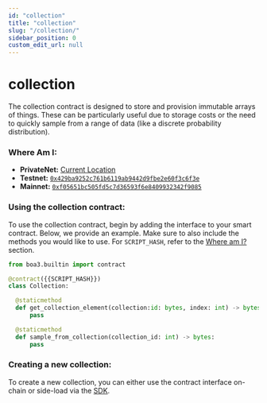 ```yaml
---
id: "collection"
title: "collection"
slug: "/collection/"
sidebar_position: 0
custom_edit_url: null
---
```



# collection
The collection contract is designed to store and provision immutable arrays of things.  These can be particularly useful due to storage costs or
the need to quickly sample from a range of data (like a discrete probability distribution).

### Where Am I:
* **PrivateNet:** [Current Location](https://github.com/CityOfZion/props/blob/develop/sdk/src/Collection.ts#L53)
* **Testnet:** [`0x429ba9252c761b6119ab9442d9fbe2e60f3c6f3e`](https://dora.coz.io/contract/neo3/testnet_rc4/0x429ba9252c761b6119ab9442d9fbe2e60f3c6f3e)
* **Mainnet:** [`0xf05651bc505fd5c7d36593f6e8409932342f9085`](https://dora.coz.io/contract/neo3/mainnet/0xf05651bc505fd5c7d36593f6e8409932342f9085)

### Using the collection contract:
To use the collection contract, begin by adding the interface to your smart contract.  Below, we provide an example.  Make sure to also include the methods you would like to use. For `SCRIPT_HASH`, refer to the [Where am I?](#where-am-i) section.

```python
from boa3.builtin import contract

@contract({{SCRIPT_HASH}})
class Collection:

  @staticmethod
  def get_collection_element(collection:id: bytes, index: int) -> bytes:
      pass

  @staticmethod
  def sample_from_collection(collection_id: int) -> bytes:
      pass
```

### Creating a new collection:
To create a new collection, you can either use the contract interface on-chain or side-load via the [SDK](/docs/sdk/ts/classes/Collection#createcollection).




